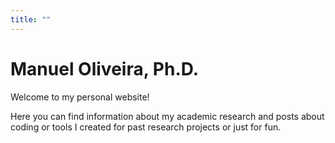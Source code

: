```yaml
---
title: ""
---
```


# Manuel Oliveira, Ph.D.

Welcome to my personal website!

Here you can find information about my academic research and posts about coding or tools I created for past research projects or just for fun.

